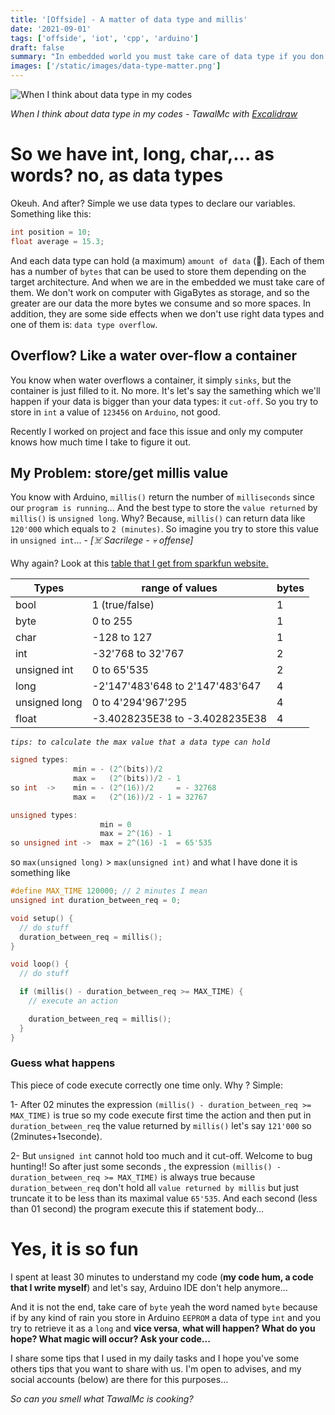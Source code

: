 ```yaml
---
title: '[Offside] - A matter of data type and millis'
date: '2021-09-01'
tags: ['offside', 'iot', 'cpp', 'arduino']
draft: false
summary: "In embedded world you must take care of data type if you don't want to shoot on your leg."
images: ['/static/images/data-type-matter.png']
---
```


![When I think about data type in my codes](/static/images/data-type-matter.png)

_When I think about data type in my codes - TawalMc with [Excalidraw](https://excalidraw.com/)_

# So we have int, long, char,... as words? no, as data types

Okeuh. And after? Simple we use data types to declare our variables. Something like this:

```c
int position = 10;
float average = 15.3;
```

And each data type can hold (a maximum) `amount of data` (🤪). Each of them has a number of `bytes` that
can be used to store them depending on the target architecture. And when we are in the embedded we must
take care of them. We don't work on computer with GigaBytes as storage, and so the greater are our data
the more bytes we consume and so more spaces. In addition, they are some side effects when we don't use right
data types and one of them is: `data type overflow`.

## Overflow? Like a water over-flow a container

You know when water overflows a container, it simply `sinks`, but the container is just filled to it. No more.
It's let's say the samething which we'll happen if your data is bigger than your data types: it `cut-off`.
So you try to store in `int` a value of `123456` on `Arduino`, not good.

Recently I worked on project and face this issue and only my computer knows how much time I take to figure it out.

## My Problem: store/get millis value

You know with Arduino, `millis()` return the number of `milliseconds` since our `program is running`...
And the best type to store the `value returned` by `millis()` is `unsigned long`. Why?
Because, `millis()` can return data like `120'000` which equals to `2 (minutes)`. So imagine you try to store
this value in `unsigned int`... - _[☠️ Sacrilege - 💀 offense]_

Why again? Look at this [table that I get from sparkfun website.](https://learn.sparkfun.com/tutorials/data-types-in-arduino/defining-data-types)

| Types         | range of values                 | bytes |
| ------------- | ------------------------------- | ----- |
| bool          | 1 (true/false)                  | 1     |
| byte          | 0 to 255                        | 1     |
| char          | -128 to 127                     | 1     |
| int           | -32'768 to 32'767               | 2     |
| unsigned int  | 0 to 65'535                     | 2     |
| long          | -2'147'483'648 to 2'147'483'647 | 4     |
| unsigned long | 0 to 4'294'967'295              | 4     |
| float         | -3.4028235E38 to -3.4028235E38  | 4     |

_`tips: to calculate the max value that a data type can hold`_

```c
signed types:
              min = - (2^(bits))/2
              max =   (2^(bits))/2 - 1
so int  ->    min = - (2^(16))/2     = - 32768
              max =   (2^(16))/2 - 1 = 32767

unsigned types:
                    min = 0
                    max = 2^(16) - 1
so unsigned int ->  max = 2^(16) -1  = 65'535
```

so `max(unsigned long)` > `max(unsigned int)` and what I have done it is something like

```c
#define MAX_TIME 120000; // 2 minutes I mean
unsigned int duration_between_req = 0;

void setup() {
  // do stuff
  duration_between_req = millis();
}

void loop() {
  // do stuff

  if (millis() - duration_between_req >= MAX_TIME) {
    // execute an action

    duration_between_req = millis();
  }
}
```

### Guess what happens

This piece of code execute correctly one time only. Why ? Simple:

1- After 02 minutes the expression `(millis() - duration_between_req >= MAX_TIME)` is true so
my code execute first time the action and then put in `duration_between_req` the value returned by `millis()`
let's say `121'000` so (2minutes+1seconde).

2- But `unsigned int` cannot hold too much and it cut-off. Welcome to bug hunting!! So after just some seconds
, the expression `(millis() - duration_between_req >= MAX_TIME)` is always true because `duration_between_req`
don't hold all `value returned by millis` but just truncate it to be less than its maximal value `65'535`. And
each second (less than 01 second) the program execute this if statement body...

# Yes, it is so fun

I spent at least 30 minutes to understand my code (**my code hum, a code that I write myself**) and let's say, Arduino IDE don't help anymore...

And it is not the end, take care of `byte` yeah the word named `byte` because if by any kind of rain you
store in Arduino `EEPROM` a data of type `int` and you try to retrieve it as a `long` and **vice versa**,
**what will happen? What do you hope? What magic will occur? Ask your code...**

I share some tips that I used in my daily tasks and I hope you've some others tips that you want to share
with us. I'm open to advises, and my social accounts (below) are there for this purposes...

_So can you smell what TawalMc is cooking?_
